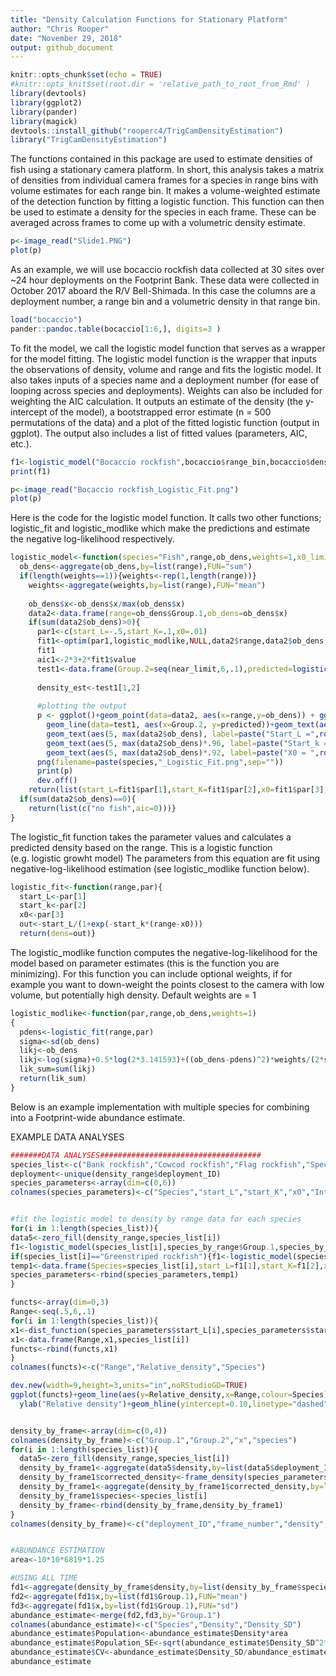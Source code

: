 ```yaml
---
title: "Density Calculation Functions for Stationary Platform"
author: "Chris Rooper"
date: "November 29, 2018"
output: github_document
---
```


```r
knitr::opts_chunk$set(echo = TRUE)
#knitr::opts_knit$set(root.dir = 'relative_path_to_root_from_Rmd' )
library(devtools)
library(ggplot2)
library(pander)
library(magick)
devtools::install_github("rooperc4/TrigCamDensityEstimation")
library("TrigCamDensityEstimation")
```

The functions contained in this package are used to estimate densities of fish using a stationary camera platform. In short, this analysis takes a matrix of densities from individual camera frames for a species in range bins with volume estimates for each range bin. It makes a volume-weighted estimate of the detection function by fitting a  logistic function. This function can then be used to estimate a density for the species in each frame. These can be averaged across frames to come up with a volumetric density estimate. 


```r
p<-image_read("Slide1.PNG")
plot(p)
```


As an example, we will use bocaccio rockfish data collected at 30 sites over ~24 hour deployments on the Footprint Bank. These data were collected in October 2017 aboard the R/V Bell-Shimada. In this case the columns are a deployment number, a range bin and a volumetric density in that range bin. 

```r
load("bocaccio")
pander::pandoc.table(bocaccio[1:6,], digits=3 )

```

To fit the model, we call the logistic model function that serves as a wrapper for the model fitting. The logistic model function is the wrapper that inputs the observations of density, volume and range and fits the logistic model. It also takes inputs of a species name and a deployment number (for ease of looping across species and deployments). Weights can also be included for weighting the AIC calculation. It outputs an estimate of the density (the y-intercept of the model), a bootstrapped error estimate (n = 500 permutations of the data) and a plot of the fitted logistic function (output in ggplot). The output also includes a list of fitted values (parameters, AIC, etc.). 

```r
f1<-logistic_model("Bocaccio rockfish",bocaccio$range_bin,bocaccio$density,bocaccio$volume,2,.5)
print(f1)

```
```r
p<-image_read("Bocaccio rockfish_Logistic_Fit.png")
plot(p)
```



Here is the code for the logistic model function. It calls two other functions; logistic_fit and logistic_modlike which make the predictions and estimate the negative log-likelihood respectively.


```r

logistic_model<-function(species="Fish",range,ob_dens,weights=1,x0_limit=2,near_limit=1){
  ob_dens<-aggregate(ob_dens,by=list(range),FUN="sum")
  if(length(weights==1)){weights<-rep(1,length(range))}
    weights<-aggregate(weights,by=list(range),FUN="mean")
  
    ob_dens$x<-ob_dens$x/max(ob_dens$x)
    data2<-data.frame(range=ob_dens$Group.1,ob_dens=ob_dens$x)
    if(sum(data2$ob_dens)>0){
      par1<-c(start_L=-.5,start_K=.1,x0=.01)
      fit1<-optim(par1,logistic_modlike,NULL,data2$range,data2$ob_dens,weights$x, method="L-BFGS-B",lower=c(-Inf,-Inf,x0_limit))
      fit1
      aic1<-2*3+2*fit1$value
      test1<-data.frame(Group.2=seq(near_limit,6,.1),predicted=logistic_fit(seq(near_limit,6,.1),fit1$par))
      
      density_est<-test1[1,2]
      
      #plotting the output
      p <- ggplot()+geom_point(data=data2, aes(x=range,y=ob_dens)) + ggtitle("Logistic model")+
        geom_line(data=test1, aes(x=Group.2, y=predicted))+geom_text(aes(5, max(data2$ob_dens)*.88, label=paste("AIC =",round(aic1,0))))+xlab("Range bin (m)")+ylab("Volumetric density")+
        geom_text(aes(5, max(data2$ob_dens), label=paste("Start_L =",round(fit1$par[1],4))))+
        geom_text(aes(5, max(data2$ob_dens)*.96, label=paste("Start_k = ",round(fit1$par[2],2))))+
        geom_text(aes(5, max(data2$ob_dens)*.92, label=paste("X0 = ",round(fit1$par[3],2))))
      png(filename=paste(species,"_Logistic_Fit.png",sep=""))
      print(p)
      dev.off()
    return(list(start_L=fit1$par[1],start_K=fit1$par[2],x0=fit1$par[3],likelihood=fit1$value,convergence=fit1$convergence,counts=fit1$counts,message=fit1$message,aic=aic1))}
  if(sum(data2$ob_dens)==0){
    return(list(c("no fish",aic=0)))}
}

```

The logistic_fit function takes the parameter values and calculates a predicted density based on the range. This is a logistic function (e.g. logistic growht model) The parameters from this equation are fit using negative-log-likelihood estimation (see logistic_modlike function below).

```r

logistic_fit<-function(range,par){
  start_L<-par[1]
  start_k<-par[2]
  x0<-par[3]
  out<-start_L/(1+exp(-start_k*(range-x0)))
  return(dens=out)}

```

The logistic_modlike function  computes the negative-log-likelihood for the model based on parameter estimates (this is the function you are minimizing). For this function you can include optional weights, if for example you want to down-weight the points closest to the camera with low volume, but potentially high density. Default weights are = 1

```r

logistic_modlike<-function(par,range,ob_dens,weights=1)
{
  pdens<-logistic_fit(range,par)
  sigma<-sd(ob_dens)
  likj<-ob_dens
  likj<-log(sigma)+0.5*log(2*3.141593)+((ob_dens-pdens)^2)*weights/(2*sigma^2)
  lik_sum=sum(likj)
  return(lik_sum)
}
```

Below is an example implementation with multiple species for combining into a Footprint-wide abundance estimate.

EXAMPLE DATA ANALYSES

```r
#######DATA ANALYSES####################################
species_list<-c("Bank rockfish","Cowcod rockfish","Flag rockfish","Speckled rockfish","Bocaccio rockfish","Greenspotted rockfish","Lingcod","Greenstriped rockfish")
deployment<-unique(density_range$deployment_ID)
species_parameters<-array(dim=c(0,6))
colnames(species_parameters)<-c("Species","start_L","start_K","x0","Intercept","SD")


#fit the logistic model to density by range data for each species
for(i in 1:length(species_list)){
data5<-zero_fill(density_range,species_list[i])
f1<-logistic_model(species_list[i],species_by_range$Group.1,species_by_range$x,volume_weights$x,2,.5)
if(species_list[i]=="Greenstriped rockfish"){f1<-logistic_model(species_list[i],species_by_range$Group.1,species_by_range$x,volume_weights$x,5,.5)}
temp1<-data.frame(Species=species_list[i],start_L=f1[1],start_K=f1[2],x0=f1[3],Intercept=as.numeric(f1[4]),SD=as.numeric(f1[5]))
species_parameters<-rbind(species_parameters,temp1)
}

functs<-array(dim=0,3)
Range<-seq(.5,6,.1)
for(i in 1:length(species_list)){
x1<-dist_function(species_parameters$start_L[i],species_parameters$start_K[i],species_parameters$x0[i],species_parameters$Intercept[i],Range)
x1<-data.frame(Range,x1,species_list[i])
functs<-rbind(functs,x1)
}
colnames(functs)<-c("Range","Relative_density","Species")

dev.new(width=9,height=3,units="in",noRStudioGD=TRUE)
ggplot(functs)+geom_line(aes(y=Relative_density,x=Range,colour=Species))+xlab("Range (m)")+
  ylab("Relative density")+geom_hline(yintercept=0.10,linetype="dashed",color="red",size=.75)


density_by_frame<-array(dim=c(0,4))
colnames(density_by_frame)<-c("Group.1","Group.2","x","species")
for(i in 1:length(species_list)){
  data5<-zero_fill(density_range,species_list[i])
  density_by_frame1<-aggregate(data5$density,by=list(data5$deployment_ID,data5$frame_number,data5$range_bin),FUN="sum")
  density_by_frame1$corrected_density<-frame_density(species_parameters$start_L[i],species_parameters$start_K[i],species_parameters$x0[i],species_parameters$Intercept[i],density_by_frame1$Group.3,density_by_frame1$x)
  density_by_frame1<-aggregate(density_by_frame1$corrected_density,by=list(density_by_frame1$Group.1,density_by_frame1$Group.2),FUN="mean",na.rm=TRUE)
  density_by_frame1$species<-species_list[i]
  density_by_frame<-rbind(density_by_frame,density_by_frame1)
}  
colnames(density_by_frame)<-c("deployment_ID","frame_number","density","species")  


#ABUNDANCE ESTIMATION
area<-10*10*6819*1.25

#USING ALL TIME
fd1<-aggregate(density_by_frame$density,by=list(density_by_frame$species,density_by_frame$deployment_ID),FUN="mean")
fd2<-aggregate(fd1$x,by=list(fd1$Group.1),FUN="mean")
fd3<-aggregate(fd1$x,by=list(fd1$Group.1),FUN="sd")
abundance_estimate<-merge(fd2,fd3,by="Group.1")
colnames(abundance_estimate)<-c("Species","Density","Density_SD")
abundance_estimate$Population<-abundance_estimate$Density*area
abundance_estimate$Population_SE<-sqrt(abundance_estimate$Density_SD^2*(area^2))/sqrt(30)
abundance_estimate$CV<-abundance_estimate$Density_SD/abundance_estimate$Density
abundance_estimate
```
